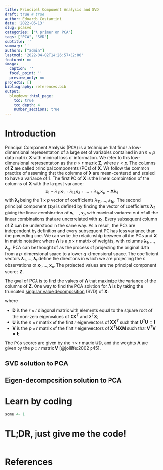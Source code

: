 ```yaml
---
title: Principal Component Analysis and SVD
draft: true # true
author: Edoardo Costantini
date: '2022-05-13'
slug: pcasvd
categories: ["A primer on PCA"]
tags: ["PCA", "SVD"]
subtitle: ''
summary: ''
authors: ["admin"]
lastmod: '2022-04-02T14:26:57+02:00'
featured: no
image:
  caption: ''
  focal_point: ''
  preview_only: no
projects: []
bibliography: references.bib
output:
  blogdown::html_page:
    toc: true
    toc_depth: 4
    number_sections: true
---
```


# Introduction

Principal Component Analysis (PCA) is a technique that finds a low-dimensional representation of a large set of variables contained in an $n \times p$ data matrix $\mathbf{X}$ with minimal loss of information.
We refer to this low-dimensional representation as the $n \times r$ matrix $\mathbf{Z}$, where $r < p$.
The columns of $\mathbf{Z}$ are called principal components (PCs) of $\mathbf{X}$.
We follow the common practice of assuming that the columns of $\mathbf{X}$ are mean-centered and scaled to have a variance of 1.
The first PC of $\mathbf{X}$ is the linear combination of the columns of $\mathbf{X}$ with the largest variance:
$$
    \mathbf{z}_1 = \lambda_{11} \mathbf{x}_1 + \lambda_{12} \mathbf{x}_2 + \dots + \lambda_{1p} \mathbf{x}_p = \mathbf{X} \mathbf{\lambda}_1
$$
with $\mathbf{\lambda}_1$ being the $1 \times p$ vector of coefficients $\lambda_{11}, \dots, \lambda_{1p}$.
The second principal component ($\mathbf{z}_2$) is defined by finding the vector of coefficients $\mathbf{\lambda}_2$ giving the linear combination of $\mathbf{x}_1, \dots, \mathbf{x}_p$ with maximal variance out of all the linear combinations that are uncorrelated with $\mathbf{z}_1$.
Every subsequent column of $\mathbf{Z}$ can be understood in the same way.
As a result, the PCs are independent by definition and every subsequent PC has less variance than the preceding one.
We can write the relationship between all the PCs and $\mathbf{X}$ in matrix notation:
\begin{equation} \label{eq:PCAmatnot}
    \mathbf{Z} = \mathbf{X} \mathbf{\Lambda}
\end{equation}
where $\mathbf{\Lambda}$ is a $p \times r$ matrix of weights, with columns $\mathbf{\lambda}_1, \dots, \mathbf{\lambda}_q$.
PCA can be thought of as the process of projecting the original data from a $p$-dimensional space to a lower $q$-dimensional space.
The coefficient vectors $\mathbf{\lambda}_1, \dots, \mathbf{\lambda}_r$ define the directions in which we are projecting the $n$ observations of $\mathbf{x}_1, \dots, \mathbf{x}_p$.
The projected values are the principal component scores $\mathbf{Z}$.

The goal of PCA is to find the values of $\mathbf{\Lambda}$ that maximize the variance of the columns of $\mathbf{Z}$.
One way to find the PCA solution for $\mathbf{\Lambda}$ is by taking the truncated [singular value decomposition](https://en.wikipedia.org/wiki/Singular_value_decomposition#Relation_to_eigenvalue_decomposition) (SVD) of $\mathbf{X}$:

\begin{equation} \label{eq:SVD}
    \mathbf{X} = \mathbf{UDV}'
\end{equation}

where:

- $\mathbf{D}$ is the $r \times r$ diagonal matrix with elements equal to the square root of the non-zero eigenvalues of $\mathbf{XX}^T$ and $\mathbf{X}^T\mathbf{X}$;
- $\mathbf{U}$ is the $n \times r$ matrix of the first $r$ eigenvectors of $\mathbf{XX}^T$ such that $\mathbf{U}^T\mathbf{U=I}$
- $\mathbf{V}$ is the $p \times r$ matrix of the first $r$ eigenvectors of $\mathbf{X}^T\mathbf{NXM}$ such that $\mathbf{V}^T\mathbf{V=I}$;

The PCs scores are given by the $n \times r$ matrix $\mathbf{UD}$, and the weights $\mathbf{\Lambda}$ are given by the $p \times r$ matrix $\mathbf{V}$ [@jolliffe:2002 p45].

## SVD solution to PCA

## Eigen-decomposition solution to PCA

# Learn by coding

```r

some <- 1

```

# TL;DR, just give me the code!
```r
```

# References